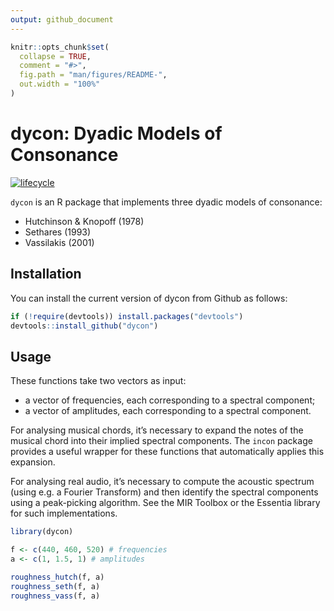 ```yaml
---
output: github_document
---
```


<!-- README.md is generated from README.Rmd. Please edit that file -->

```r
knitr::opts_chunk$set(
  collapse = TRUE,
  comment = "#>",
  fig.path = "man/figures/README-",
  out.width = "100%"
)
```
# dycon: Dyadic Models of Consonance

[![lifecycle](https://img.shields.io/badge/lifecycle-experimental-orange.svg)](https://www.tidyverse.org/lifecycle/#experimental)

`dycon` is an R package that implements three dyadic models of consonance:

- Hutchinson & Knopoff (1978)
- Sethares (1993)
- Vassilakis (2001)

## Installation

You can install the current version of dycon from Github as follows:

``` r
if (!require(devtools)) install.packages("devtools")
devtools::install_github("dycon")
```

## Usage

These functions take two vectors as input:

- a vector of frequencies, each corresponding to a spectral component;
- a vector of amplitudes, each corresponding to a spectral component.

For analysing musical chords,
it's necessary to expand the notes of the musical 
chord into their implied spectral components.
The `incon` package provides a useful wrapper for these functions
that automatically applies this expansion.

For analysing real audio,
it's necessary to compute the acoustic spectrum
(using e.g. a Fourier Transform)
and then identify the spectral components using a peak-picking algorithm.
See the MIR Toolbox or the Essentia library for such implementations.

```r
library(dycon)

f <- c(440, 460, 520) # frequencies
a <- c(1, 1.5, 1) # amplitudes

roughness_hutch(f, a)
roughness_seth(f, a)
roughness_vass(f, a)
```

